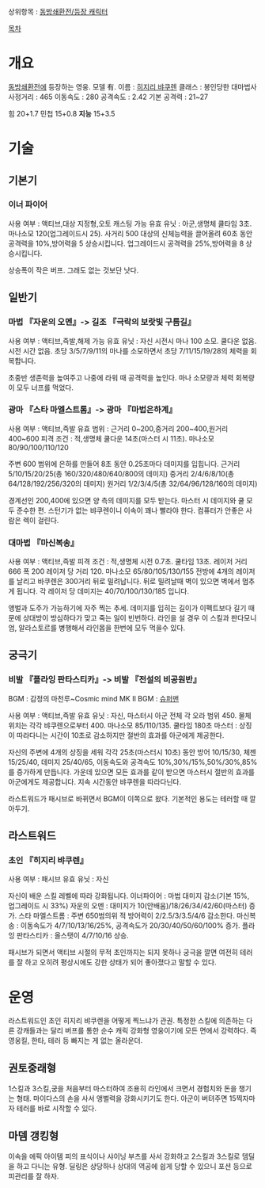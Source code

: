 상위항목 : [[동방쇄환전/등장 캐릭터]]

[[목차]]
= 개요 =

[[동방쇄환전]]에 등장하는 영웅.  모델 有.
이름 : [[히지리 뱌쿠렌]]
클래스 : 봉인당한 대마법사
사정거리 : 465
이동속도 : 280
공격속도 : 2.42
기본 공격력 : 21~27

힘 20+1.7
민첩  15+0.8
'''지능''' 15+3.5



= 기술 =

== 기본기 ==

=== 이너 파이어 ===
사용 여부 : 액티브,대상 지정형,오토 캐스팅 가능
유효 유닛 : 아군,생명체
쿨타임 3초. 마나소모 120(업그레이드시 25). 사거리 500
대상의 신체능력을 끌어올려 60초 동안 공격력을 10%,방어력을 5 상승시킵니다.
업그레이드시 공격력을 25%,방어력을 8 상승시킵니다.

상승폭이 작은 버프. 그래도 없는 것보단 낫다.

== 일반기 ==
=== 마법 『자운의 오멘』-> 길조 『극락의 보랏빛 구름길』 ===
사용 여부 : 액티브,즉발,해제 가능
유효 유닛 : 자신
시전시 마나 100 소모. 쿨다운 없음. 시전 시간 없음.
초당 3/5/7/9/11의 마나를 소모하면서 초당 7/11/15/19/28의 체력을 회복합니다.

초중반 생존력을 높여주고 나중에 라워 때 공격력을 높인다. 마나 소모량과 체력 회복량이 모두 너프를 먹었다.

=== 광마 『스타 마엘스트롬』-> 광마 『마법은하계』 ===
사용 여부 : 액티브,즉발
유효 범위 : 근거리 0~200,중거리 200~400,원거리 400~600
피격 조건 : 적,생명체
쿨다운 14초(마스터 시 11초). 마나소모 80/90/100/110/120

주변 600 범위에 은하를 만들어 8초 동안 0.25초마다 데미지를 입힙니다.
근거리 5/10/15/20/25(총 160/320/480/640/800의 데미지)
중거리 2/4/6/8/10(총 64/128/192/256/320의 데미지)
원거리 1/2/3/4/5(총 32/64/96/128/160의 데미지)

경계선인 200,400에 있으면 양 측의 데미지를 모두 받는다. 마스터 시 데미지와 쿨 모두 준수한 편. 스턴기가 없는 뱌쿠렌이니 이속이 꽤나 빨라야 한다. 컴퓨터가 안좋은 사람은 렉이 걸린다.

=== 대마법 『마신복송』 ===
사용 여부 : 액티브,즉발
피격 조건 : 적,생명체 
시전 0.7초. 쿨타임 13초. 레이저 거리 666 폭 200 레이저 당 거리 120. 마나소모 65/80/105/130/155
전방에 4개의 레이저를 날리고 바쿠렌은 300거리 뒤로 밀려납니다. 뒤로 밀려날때 벽이 있으면 벽에서 멈추게 됩니다.
각 레이저 당 데미지는 40/70/100/130/185 입니다.

앵벌과 도주가 가능하기에 자주 찍는 추세. 데미지를 입히는 길이가 이펙트보다 길기 때문에 상대방이 방심하다가 맞고 죽는 일이 빈번하다. 라인을 설 경우 이 스킬과 판다모니엄, 알라스토르를 병행해서 라인몹을 한번에 모두 먹을수 있다.

== 궁극기 ==
=== 비발 『플라잉 판타스티카』-> 비발 『전설의 비공원반』 ===
BGM : 감정의 마천루~Cosmic mind 
MK II BGM : [[슈퍼맨]]

사용 여부 : 액티브,즉발
유효 유닛 : 자신, 마스터시 아군 전체
각 오라 범위 450. 물체 위치는 각각 뱌쿠렌으로부터 400. 마나소모 85/110/135. 쿨타임 180초
마스터 : 상징이 따라다니는 시간이 10초로 감소하지만 절반의 효과를 아군에게 제공한다.
 
자신의 주변에 4개의 상징을 세워 각각 25초(마스터시 10초) 동안 방어 10/15/30, 체젠 15/25/40, 데미지 25/40/65, 이동속도와 공격속도 10%,30%/15%,50%/30%,85%를 증가하게 만듭니다. 가운데 있으면 모든 효과를 같이 받으면 마스터시 절반의 효과를 아군에게도 제공합니다. 지속 시간동안 뱌쿠렌을 따라다닌다.

라스트워드가 패시브로 바뀌면서 BGM이 이쪽으로 왔다. 기본적인 용도는 테러할 때 깔아두기. 

== 라스트워드 ==
=== 초인 『히지리 뱌쿠렌』 ===
사용 여부 : 패시브
유효 유닛 : 자신

자신이 배운 스킬 레벨에 따라 강화됩니다. 
이너파이어 : 마법 대미지 감소(기본 15%, 업그레이드 시 33%)
자운의 오멘 : 대미지가 10(안배움)/18/26/34/42/60(마스터) 증가.
스타 마엘스트롬 : 주변 650범의위 적 방어력이 2/2.5/3/3.5/4/6 감소한다.
마신복송 : 이동속도가 4/7/10/13/16/25%, 공격속도가 20/30/40/50/60/100% 증가.
플라잉 판타스티카 : 올스탯이 4/7/10/16 상승.

패시브가 되면서 액티브 시절의 무적 초인까지는 되지 못하나 궁극을 깔면 여전히 테러를 잘 하고 오히려 평상시에도 강한 상태가 되어 좋아졌다고 말할 수 있다.

= 운영 =
라스트워드인 초인 히지리 뱌쿠렌을 어떻게 찍느냐가 관권. 
특정한 스킬에 의존하는 다른 강캐들과는 달리 버프를 통한 순수 캐릭 강화형 영웅이기에 모든 면에서 강력하다. 즉 영웅킬, 한타, 테러 등 빠지는 게 없는 올라운더.

== 권토중래형 ==
1스킬과 3스킬,궁을 처음부터 마스터하여 조용히 라인에서 크면서 경험치와 돈을 챙기는 형태. 마이다스의 손을 사서 앵벌력을 강화시키기도 한다. 아군이 버텨주면 15찍자마자 테러를 바로 시작할 수 있다.

== 마뎀 갱킹형 ==
이속을 에픽 아이템 피의 표식이나 샤이닝 부츠를 사서 강화하고 2스킬과 3스킬로 뎀딜을 하고 다니는 유형. 딜링은 상당하나 상대의 역공에 쉽게 당할 수 있으니 포션 등으로 피관리를 잘 하자.
